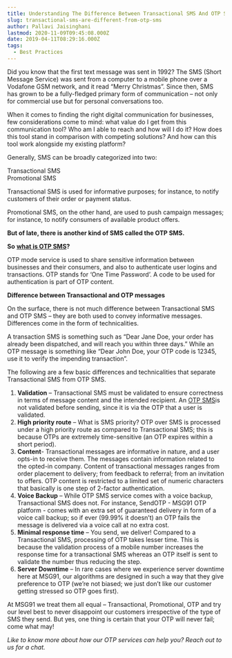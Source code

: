 ```yaml
---
title: Understanding The Difference Between Transactional SMS And OTP SMS
slug: transactional-sms-are-different-from-otp-sms
author: Pallavi Jaisinghani
lastmod: 2020-11-09T09:45:08.000Z
date: 2019-04-11T08:29:16.000Z
tags:
  - Best Practices
---
```


Did you know that the first text message was sent in 1992? The SMS (Short Message Service) was sent from a computer to a mobile phone over a Vodafone GSM network, and it read “Merry Christmas”. Since then, SMS has grown to be a fully-fledged primary form of communication – not only for commercial use but for personal conversations too.

When it comes to finding the right digital communication for businesses, few considerations come to mind: what value do I get from this communication tool? Who am I able to reach and how will I do it? How does this tool stand in comparison with competing solutions? And how can this tool work alongside my existing platform?

Generally, SMS can be broadly categorized into two:   
  
Transactional SMS  
Promotional SMS  
  
Transactional SMS is used for informative purposes; for instance, to notify customers of their order or payment status.   
  
Promotional SMS, on the other hand, are used to push campaign messages; for instance, to notify consumers of available product offers.   
  
**But of late, there is another kind of SMS called the OTP SMS.**

  
**So** [**what is OTP SMS**](https://msg91.com/send-otp/)**?**   
  
OTP mode service is used to share sensitive information between businesses and their consumers, and also to authenticate user logins and transactions. OTP stands for ‘One Time Password’. A code to be used for authentication is part of OTP content.

**Difference between Transactional and OTP messages**

On the surface, there is not much difference between Transactional SMS and OTP SMS – they are both used to convey informative messages. Differences come in the form of technicalities.

A transaction SMS is something such as “Dear Jane Doe, your order has already been dispatched, and will reach you within three days.” While an OTP message is something like “Dear John Doe, your OTP code is 12345, use it to verify the impending transaction”.

The following are a few basic differences and technicalities that separate Transactional SMS from OTP SMS.

1. **Validation** – Transactional SMS must be validated to ensure correctness in terms of message content and the intended recipient. An [OTP SMS](https://msg91.com/send-otp/)is not validated before sending, since it is via the OTP that a user is validated.
2. **High priority route** – What is SMS priority? OTP over SMS is processed under a high priority route as compared to Transactional SMS; this is because OTPs are extremely time-sensitive (an OTP expires within a short period).
3. **Content**- Transactional messages are informative in nature, and a user opts-in to receive them. The messages contain information related to the opted-in company. Content of transactional messages ranges from order placement to delivery; from feedback to referral; from an invitation to offers. OTP content is restricted to a limited set of numeric characters that basically is one step of 2-factor authentication.
4. **Voice Backup** – While OTP SMS service comes with a voice backup, Transactional SMS does not. For instance, SendOTP - MSG91 OTP platform - comes with an extra set of guaranteed delivery in form of a voice call backup; so if ever (99.99% it doesn’t) an OTP fails the message is delivered via a voice call at no extra cost.
5. **Minimal response time** – You send, we deliver! Compared to a Transactional SMS, processing of OTP takes lesser time. This is because the validation process of a mobile number increases the response time for a transactional SMS whereas an OTP itself is sent to validate the number thus reducing the step.
6. **Server Downtime** – In rare cases where we experience server downtime here at MSG91, our algorithms are designed in such a way that they give preference to OTP (we’re not biased; we just don’t like our customer getting stressed so OTP goes first).

At MSG91 we treat them all equal – Transactional, Promotional, OTP and try our level best to never disappoint our customers irrespective of the type of SMS they send. But yes, one thing is certain that your OTP will never fail; come what may!

  
*Like to know more about how our OTP services can help you? Reach out to us for a chat.*

  


